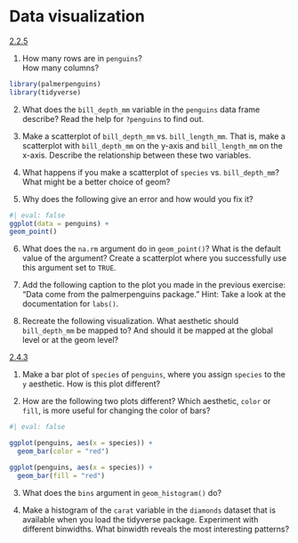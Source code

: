 # Data visualization

[2.2.5](https://r4ds.hadley.nz/data-visualize.html#exercises)

1.
How many rows are in `penguins`?  
How many columns?

```r
library(palmerpenguins)
library(tidyverse)


```


2.
What does the `bill_depth_mm` variable in the `penguins` data frame describe?
Read the help for `?penguins` to find out.

3.
Make a scatterplot of `bill_depth_mm` vs. `bill_length_mm`.
That is, make a scatterplot with `bill_depth_mm` on the y-axis and `bill_length_mm` on the x-axis.
Describe the relationship between these two variables.

4.
What happens if you make a scatterplot of `species` vs. `bill_depth_mm`?
What might be a better choice of geom?

5.
Why does the following give an error and how would you fix it?

```r
#| eval: false
ggplot(data = penguins) + 
geom_point()
```

6.
What does the `na.rm` argument do in `geom_point()`?
What is the default value of the argument?
Create a scatterplot where you successfully use this argument set to `TRUE`.

7.
Add the following caption to the plot you made in the previous exercise: "Data come from the palmerpenguins package." Hint: Take a look at the documentation for `labs()`.

8.
Recreate the following visualization.
What aesthetic should `bill_depth_mm` be mapped to?
And should it be mapped at the global level or at the geom level?

[2.4.3](https://r4ds.hadley.nz/data-visualize.html#exercises-1)

1.  
Make a bar plot of `species` of `penguins`, where you assign `species` to the `y` aesthetic.
How is this plot different?

2.  
How are the following two plots different?
Which aesthetic, `color` or `fill`, is more useful for changing the color of bars?

```r
#| eval: false

ggplot(penguins, aes(x = species)) +
  geom_bar(color = "red")

ggplot(penguins, aes(x = species)) +
  geom_bar(fill = "red")
```

3.  
What does the `bins` argument in `geom_histogram()` do?

4.  
Make a histogram of the `carat` variable in the `diamonds` dataset that is available when you load the tidyverse package.
Experiment with different binwidths.
What binwidth reveals the most interesting patterns?

